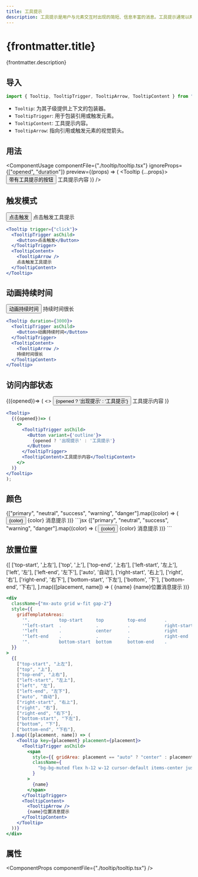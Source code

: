 ```yaml
---
title: 工具提示
description: 工具提示是用户与元素交互时出现的简短、信息丰富的消息。工具提示通常以两种方式之一启动：通过鼠标悬停手势或通过键盘悬停手势。
---
```




# {frontmatter.title}

{frontmatter.description}

## 导入

```js
import { Tooltip, TooltipTrigger, TooltipArrow, TooltipContent } from "@resolid/react-ui";
```

- `Tooltip`: 为其子级提供上下文的包装器。
- `TooltipTrigger`: 用于包装引用或触发元素。
- `TooltipContent`: 工具提示内容。
- `TooltipArrow`: 指向引用或触发元素的视觉箭头。

## 用法

<ComponentUsage
  componentFile={"./tooltip/tooltip.tsx"}
  ignoreProps={["opened", "duration"]}
  preview={(props) => (
    <Tooltip {...props}>
      <TooltipTrigger asChild>
        <Button>带有工具提示的按钮</Button>
      </TooltipTrigger>
      <TooltipContent>
        <TooltipArrow />
        工具提示内容
      </TooltipContent>
    </Tooltip>
  )}
/>
## 触发模式

<section className={'example group'}>
  <ComponentExample className={"flex flex-row gap-3"}>
    <Tooltip trigger={'click'}>
      <TooltipTrigger asChild>
        <Button>点击触发</Button>
      </TooltipTrigger>
      <TooltipContent>
        <TooltipArrow />
        点击触发工具提示
      </TooltipContent>
    </Tooltip>
  </ComponentExample>

```jsx
<Tooltip trigger={"click"}>
  <TooltipTrigger asChild>
    <Button>点击触发</Button>
  </TooltipTrigger>
  <TooltipContent>
    <TooltipArrow />
    点击触发工具提示
  </TooltipContent>
</Tooltip>
```

</section>

## 动画持续时间

<section className={'example group'}>
  <ComponentExample className={"flex flex-row gap-3"}>
    <Tooltip duration={3000}>
      <TooltipTrigger asChild>
        <Button>动画持续时间</Button>
      </TooltipTrigger>
      <TooltipContent>
        <TooltipArrow />
        持续时间很长
      </TooltipContent>
    </Tooltip>
  </ComponentExample>

```jsx
<Tooltip duration={3000}>
  <TooltipTrigger asChild>
    <Button>动画持续时间</Button>
  </TooltipTrigger>
  <TooltipContent>
    <TooltipArrow />
    持续时间很长
  </TooltipContent>
</Tooltip>
```

</section>

## 访问内部状态

<section className={'example group'}>
  <ComponentExample className={"flex flex-row gap-3"}>
    <Tooltip>
      {({opened})=> (
        <>
          <TooltipTrigger asChild>
            <Button variant={'outline'}>
              {opened ? '出现提示' : '工具提示'}
            </Button>
          </TooltipTrigger>
          <TooltipContent>工具提示内容</TooltipContent>
        </>
      )}
    </Tooltip>
  </ComponentExample>

```jsx
<Tooltip>
  {({opened})=> (
    <>
      <TooltipTrigger asChild>
        <Button variant={'outline'}>
          {opened ? '出现提示' : '工具提示'}
        </Button>
      </TooltipTrigger>
      <TooltipContent>工具提示内容</TooltipContent>
    </>
  )}
</Tooltip>
);
```

</section>

## 颜色

<section className={"example group"}>
  <ComponentExample className={"flex flex-row gap-3"}>
    {["primary", "neutral", "success", "warning", "danger"].map((color) => (
      <Tooltip placement={"bottom"} key={color} color={color}>
        <TooltipTrigger asChild>
          <Button className={"capitalize"} color={color} variant={"soft"}>
            {color}
          </Button>
        </TooltipTrigger>
        <TooltipContent className={"capitalize"}>
          <TooltipArrow />
          {color} 消息提示
        </TooltipContent>
      </Tooltip>
    ))}
  </ComponentExample>
  ```jsx
  {["primary", "neutral", "success", "warning", "danger"].map((color) => (
    <Tooltip placement={"bottom"} key={color} color={color}>
      <TooltipTrigger asChild>
        <Button className={"capitalize"} color={color} variant={"soft"}>
          {color}
        </Button>
      </TooltipTrigger>
      <TooltipContent className={"capitalize"}>
        <TooltipArrow />
        {color} 消息提示
      </TooltipContent>
    </Tooltip>
  ))}
  ```
</section>

## 放置位置

<section className={'example group'}>
  <ComponentExample>
    <div className={'mx-auto grid w-fit gap-2'}
      style={{
        gridTemplateAreas:
          '".           top-start     top         top-end       .            "' +
          '"left-start  .             .           .             right-start  "' +
          '"left        .             center      .             right        "' +
          '"left-end    .             .           .             right-end    "' +
          '".           bottom-start  bottom      bottom-end    .            "',
      }}
    >
      {[
        ['top-start', '上左'],
        ['top', '上'],
        ['top-end', '上右'],
        ['left-start', '左上'],
        ['left', '左'],
        ['left-end', '左下'],
        ['auto', '自动'],
        ['right-start', '右上'],
        ['right', '右'],
        ['right-end', '右下'],
        ['bottom-start', '下左'],
        ['bottom', '下'],
        ['bottom-end', '下右'],
      ].map(([placement, name]) => (
        <Tooltip key={placement} placement={placement}>
          <TooltipTrigger asChild>
            <span
              style={{ gridArea: placement == 'auto' ? 'center' : placement }}
              className={
                'flex h-12 w-12 text-center leading-tight text-sm cursor-default items-center justify-center rounded bg-bg-muted'
              }
            >
            {name}
          </span>
          </TooltipTrigger>
          <TooltipContent>
            <TooltipArrow />
            {name}位置消息提示
          </TooltipContent>
        </Tooltip>
      ))}
    </div>
  </ComponentExample>

```jsx
<div
  className={"mx-auto grid w-fit gap-2"}
  style={{
    gridTemplateAreas:
      '".           top-start     top         top-end       .            "' +
      '"left-start  .             .           .             right-start  "' +
      '"left        .             center      .             right        "' +
      '"left-end    .             .           .             right-end    "' +
      '".           bottom-start  bottom      bottom-end    .            "',
  }}
>
  {[
    ["top-start", "上左"],
    ["top", "上"],
    ["top-end", "上右"],
    ["left-start", "左上"],
    ["left", "左"],
    ["left-end", "左下"],
    ["auto", "自动"],
    ["right-start", "右上"],
    ["right", "右"],
    ["right-end", "右下"],
    ["bottom-start", "下左"],
    ["bottom", "下"],
    ["bottom-end", "下右"],
  ].map(([placement, name]) => (
    <Tooltip key={placement} placement={placement}>
      <TooltipTrigger asChild>
        <span
          style={{ gridArea: placement == "auto" ? "center" : placement }}
          className={
            "bg-bg-muted flex h-12 w-12 cursor-default items-center justify-center rounded text-center text-sm leading-tight"
          }
        >
          {name}
        </span>
      </TooltipTrigger>
      <TooltipContent>
        <TooltipArrow />
        {name}位置消息提示
      </TooltipContent>
    </Tooltip>
  ))}
</div>
```

</section>

## 属性

<ComponentProps componentFile={"./tooltip/tooltip.tsx"} />
